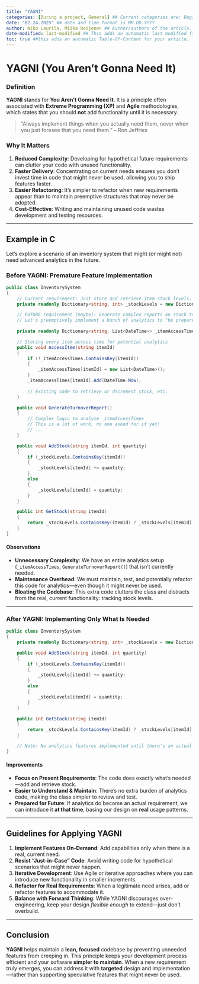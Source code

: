 ```yaml
---
title: "YAGNI"
categories: [During a project, General] ## Current categories are: Beginning a project, During a project, Ending a project, General (Categories are case sensitive)
date: "02.24.2025" ## date and time format is MM.DD.YYYY
author: Niko Laurila, Miika Reijonen ## Author/authors of the article. 
date-modified: last-modified ## This adds an automatic last modified field to the article, last-modified function will automatically add the correct date when a modification is made to the article.
toc: true ##this adds an automatic Table-Of-Content for your article.
---
```



# YAGNI (You Aren’t Gonna Need It)

### Definition

**YAGNI** stands for **You Aren’t Gonna Need It**. It is a principle often associated with **Extreme Programming (XP)** and **Agile** methodologies, which states that you should **not** add functionality until it is necessary.

> “Always implement things when you actually need them, never when you just foresee that you need them.” – Ron Jeffries

### Why It Matters

1. **Reduced Complexity**: Developing for hypothetical future requirements can clutter your code with unused functionality.  
2. **Faster Delivery**: Concentrating on current needs ensures you don’t invest time in code that might never be used, allowing you to ship features faster.  
3. **Easier Refactoring**: It’s simpler to refactor when new requirements appear than to maintain preemptive structures that may never be adopted.  
4. **Cost-Effective**: Writing and maintaining unused code wastes development and testing resources.

---

## Example in C#

Let’s explore a scenario of an inventory system that might (or might not) need advanced analytics in the future.

### Before YAGNI: Premature Feature Implementation

```csharp
public class InventorySystem
{
    // Current requirement: Just store and retrieve item stock levels.
    private readonly Dictionary<string, int> _stockLevels = new Dictionary<string, int>();

    // FUTURE requirement (maybe): Generate complex reports on stock turnover.
    // Let's preemptively implement a bunch of analytics to "be prepared."
    
    private readonly Dictionary<string, List<DateTime>> _itemAccessTimes = new Dictionary<string, List<DateTime>>();

    // Storing every item access time for potential analytics
    public void AccessItem(string itemId)
    {
        if (!_itemAccessTimes.ContainsKey(itemId))
        {
            _itemAccessTimes[itemId] = new List<DateTime>();
        }
        _itemAccessTimes[itemId].Add(DateTime.Now);
        
        // Existing code to retrieve or decrement stock, etc.
    }

    public void GenerateTurnoverReport()
    {
        // Complex logic to analyze _itemAccessTimes
        // This is a lot of work, no one asked for it yet!
        // ...
    }

    public void AddStock(string itemId, int quantity)
    {
        if (_stockLevels.ContainsKey(itemId))
        {
            _stockLevels[itemId] += quantity;
        }
        else
        {
            _stockLevels[itemId] = quantity;
        }
    }

    public int GetStock(string itemId)
    {
        return _stockLevels.ContainsKey(itemId) ? _stockLevels[itemId] : 0;
    }
}
```

#### Observations

- **Unnecessary Complexity**: We have an entire analytics setup (`_itemAccessTimes`, `GenerateTurnoverReport()`) that isn’t currently needed.  
- **Maintenance Overhead**: We must maintain, test, and potentially refactor this code for analytics—even though it might never be used.  
- **Bloating the Codebase**: This extra code clutters the class and distracts from the real, current functionality: tracking stock levels.

---

### After YAGNI: Implementing Only What Is Needed

```csharp
public class InventorySystem
{
    private readonly Dictionary<string, int> _stockLevels = new Dictionary<string, int>();

    public void AddStock(string itemId, int quantity)
    {
        if (_stockLevels.ContainsKey(itemId))
        {
            _stockLevels[itemId] += quantity;
        }
        else
        {
            _stockLevels[itemId] = quantity;
        }
    }

    public int GetStock(string itemId)
    {
        return _stockLevels.ContainsKey(itemId) ? _stockLevels[itemId] : 0;
    }

    // Note: No analytics features implemented until there's an actual requirement.
}
```

#### Improvements

- **Focus on Present Requirements**: The code does exactly what’s needed—add and retrieve stock.  
- **Easier to Understand & Maintain**: There’s no extra burden of analytics code, making the class simpler to review and test.  
- **Prepared for Future**: If analytics do become an actual requirement, we can introduce it **at that time**, basing our design on **real** usage patterns.

---

## Guidelines for Applying YAGNI

1. **Implement Features On-Demand**: Add capabilities only when there is a real, current need.  
2. **Resist “Just-in-Case” Code**: Avoid writing code for hypothetical scenarios that might never happen.  
3. **Iterative Development**: Use Agile or iterative approaches where you can introduce new functionality in smaller increments.  
4. **Refactor for Real Requirements**: When a legitimate need arises, add or refactor features to accommodate it.  
5. **Balance with Forward Thinking**: While YAGNI discourages over-engineering, keep your design *flexible enough* to extend—just don’t overbuild.

---

## Conclusion

**YAGNI** helps maintain a **lean, focused** codebase by preventing unneeded features from creeping in. This principle keeps your development process efficient and your software **simpler to maintain**. When a new requirement truly emerges, you can address it with **targeted** design and implementation—rather than supporting speculative features that might never be used.

